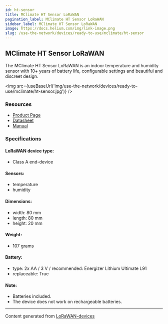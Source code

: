 ```yaml
---
id: ht-sensor
title: MClimate HT Sensor LoRaWAN
pagination_label: MClimate HT Sensor LoRaWAN
sidebar_label: MClimate HT Sensor LoRaWAN
image: https://docs.helium.com/img/link-image.png
slug: /use-the-network/devices/ready-to-use/mclimate/ht-sensor
---
```



## MClimate HT Sensor LoRaWAN

The MClimate HT Sensor LoRaWAN is an indoor temperature and humidity sensor with 10+ years of
battery life, configurable settings and beautiful and discreet design.

<img src={useBaseUrl('img/use-the-network/devices/ready-to-use/mclimate/ht-sensor.jpg')} />

### Resources

- [Product Page](https://mclimate.eu/products/ht-sensor)
- [Datasheet](https://3008755228-files.gitbook.io/~/files/v0/b/gitbook-x-prod.appspot.com/o/spaces%2F-McDr-jr9h3qA888r1Yp%2Fuploads%2FuWtULrkAnkdqgLeWDsIu%2FMClimate-HT-Sensor-LoRaWAN-Batteries-Datasheet-en.pdf?alt=media&token=efb23d15-d43d-490b-b82a-c205131feb5c)
- [Manual](https://3008755228-files.gitbook.io/~/files/v0/b/gitbook-x-prod.appspot.com/o/spaces%2F-McDr-jr9h3qA888r1Yp%2Fuploads%2F1DU7r6DxsEpkMmsttHuF%2FMClimate-HT-Sensor-LoRaWAN-User-Manual.pdf?alt=media&token=fc972daf-7c02-4d66-a88f-1a5c361c44ae)

### Specifications

#### LoRaWAN device type:

- Class A end-device

#### Sensors:

- temperature
- humidity

#### Dimensions:

- width: 80 mm
- length: 80 mm
- height: 20 mm

#### Weight:

- 107 grams

#### Battery:

- type: 2x AA / 3 V / recommended: Energizer Lithium Ultimate L91
- replaceable: True

#### Note:

- Batteries included.
- The device does not work on rechargeable batteries.

---

Content generated from [LoRaWAN-devices](https://github.com/TheThingsNetwork/lorawan-devices)
